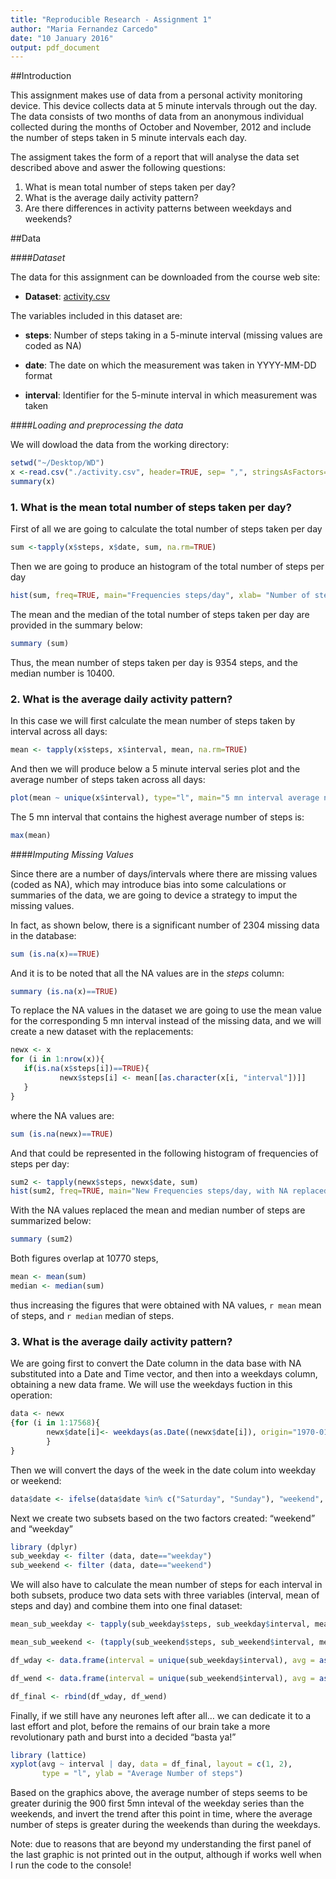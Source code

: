 ```yaml
---
title: "Reproducible Research - Assignment 1"
author: "Maria Fernandez Carcedo"
date: "10 January 2016"
output: pdf_document
---
```


##Introduction

This assignment makes use of data from a personal activity monitoring device. This device collects data at 5 minute intervals through out the day. The data consists of two months of data from an anonymous individual collected during the months of October and November, 2012 and include the number of steps taken in 5 minute intervals each day.

The assigment takes the form of a report that will analyse the data set described above and aswer the following questions:

1. What is mean total number of steps taken per day?
2. What is the average daily activity pattern?
3. Are there differences in activity patterns between weekdays and weekends?


##Data 

####*Dataset*



The data for this assignment can be downloaded from the course web site:

- **Dataset**: [activity.csv](https://d396qusza40orc.cloudfront.net/repdata%2Fdata%2Factivity.zip)

The variables included in this dataset are:

- **steps**: Number of steps taking in a 5-minute interval (missing values are coded as NA)

- **date**: The date on which the measurement was taken in YYYY-MM-DD format

- **interval**: Identifier for the 5-minute interval in which measurement was taken


####*Loading and preprocessing the data*

 
 
We will dowload the data from the working directory:
```r
setwd("~/Desktop/WD")
x <-read.csv("./activity.csv", header=TRUE, sep= ",", stringsAsFactors=FALSE)
summary(x)
```

### 1. What is the mean total number of steps taken per day?


First of all we are going to calculate the total number of steps taken per day

```r
sum <-tapply(x$steps, x$date, sum, na.rm=TRUE)
```

Then we are going to produce an histogram of the total number of steps per day

```r
hist(sum, freq=TRUE, main="Frequencies steps/day", xlab= "Number of steps/day", col="lightblue")
```

The mean and the median of the total number of steps taken per day are provided in the summary below:

```r
summary (sum)
```

Thus, the mean number of steps taken per day is 9354 steps, and the median number is 10400.



### 2. What is the average daily activity pattern?


In this case we will first calculate the mean number of steps taken by interval across all days:


```r
mean <- tapply(x$steps, x$interval, mean, na.rm=TRUE)
```

And then we will produce below a 5 minute interval series plot and the average number of steps taken across all days:

```r
plot(mean ~ unique(x$interval), type="l", main="5 mn interval average number of steps", xlab = "5-min interval", ylab="average number of steps", col="red")
```

The 5 mn interval that contains the highest average number of steps is:
```r
max(mean)
```


####*Imputing Missing Values*

Since there are a number of days/intervals where there are missing values (coded as NA), which may introduce bias into some calculations or summaries of the data, we are going to device a strategy to imput the missing values.

In fact, as shown below, there is a significant  number of 2304 missing data in the database:

```r
sum (is.na(x)==TRUE)
```

And it is to be noted that all the NA values are in the *steps* column:

```r
summary (is.na(x)==TRUE)
```

To replace the NA values in the dataset we are going to use the mean value for the corresponding 5 mn interval instead of the missing data, and we will create a new dataset with the replacements:

```r
newx <- x
for (i in 1:nrow(x)){
   if(is.na(x$steps[i])==TRUE){
           newx$steps[i] <- mean[[as.character(x[i, "interval"])]]
   }     
}
```
where the NA values are:

```r
sum (is.na(newx)==TRUE)
```
And that could be represented in the following histogram of frequencies of steps per day:

```r
sum2 <- tapply(newx$steps, newx$date, sum)
hist(sum2, freq=TRUE, main="New Frequencies steps/day, with NA replaced", xlab= "Number of steps/day", col="green")
```

With the NA values replaced the mean and median number of steps are summarized  below:

```r
summary (sum2)
```

Both figures overlap at 10770 steps, 

```r
mean <- mean(sum)
median <- median(sum)
```
thus increasing the figures that were obtained with NA values, `r mean` mean of steps, and `r median` median of steps.



### 3. What is the average daily activity pattern?

We are going first to convert the Date column in the data base with NA substituted into a Date and Time vector, and then into a weekdays column, obtaining a new data frame. We will use the weekdays fuction in this operation:

```r
data <- newx
{for (i in 1:17568){
        newx$date[i]<- weekdays(as.Date((newx$date[i]), origin="1970-01-01", tz="GMT"), abbreviate=FALSE)
        }
}
```

Then we will convert the days of the week in the date colum into weekday or weekend:

```r
data$date <- ifelse(data$date %in% c("Saturday", "Sunday"), "weekend", "weekday")
```

Next we create two subsets based on the two factors created: "weekend" and "weekday"

```r
library (dplyr)
sub_weekday <- filter (data, date=="weekday")
sub_weekend <- filter (data, date=="weekend")
```

We will also have to calculate the mean number of steps for each interval in both subsets, produce two data sets with three variables (interval, mean of steps and day) and combine them into one final dataset: 

```r
mean_sub_weekday <- tapply(sub_weekday$steps, sub_weekday$interval, mean, na.rm=TRUE)

mean_sub_weekend <- (tapply(sub_weekend$steps, sub_weekend$interval, mean, na.rm=TRUE))

df_wday <- data.frame(interval = unique(sub_weekday$interval), avg = as.numeric(mean_sub_weekday), day = rep("weekday", length(mean_sub_weekday)))

df_wend <- data.frame(interval = unique(sub_weekend$interval), avg = as.numeric(mean_sub_weekend), day = rep("weekend", length(mean_sub_weekend)))

df_final <- rbind(df_wday, df_wend)
```

Finally, if we still have any neurones left after all... we can dedicate it to a last effort and plot, before the remains of our brain  take a more revolutionary path and burst into a decided "basta ya!"


```r
library (lattice)
xyplot(avg ~ interval | day, data = df_final, layout = c(1, 2), 
       type = "l", ylab = "Average Number of steps")
```


Based on the graphics above, the average number of steps seems to be greater durinig the 900 first 5mn inteval of the weekday series than the weekends, and invert the trend after this point in time, where the average number of steps is greater during the weekends than during the weekdays. 

Note: due to reasons that are beyond my understanding the first panel of the last graphic is not printed out in the output, although if works well when I run the code to the console!


